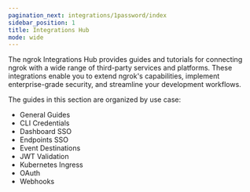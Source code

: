 ```yaml
---
pagination_next: integrations/1password/index
sidebar_position: 1
title: Integrations Hub
mode: wide
---
```


The ngrok Integrations Hub provides guides and tutorials for connecting ngrok with a wide range of third-party services and platforms. 
These integrations enable you to extend ngrok's capabilities, implement enterprise-grade security, and streamline your development workflows.

The guides in this section are organized by use case:

- General Guides
- CLI Credentials
- Dashboard SSO
- Endpoints SSO
- Event Destinations
- JWT Validation
- Kubernetes Ingress
- OAuth
- Webhooks
